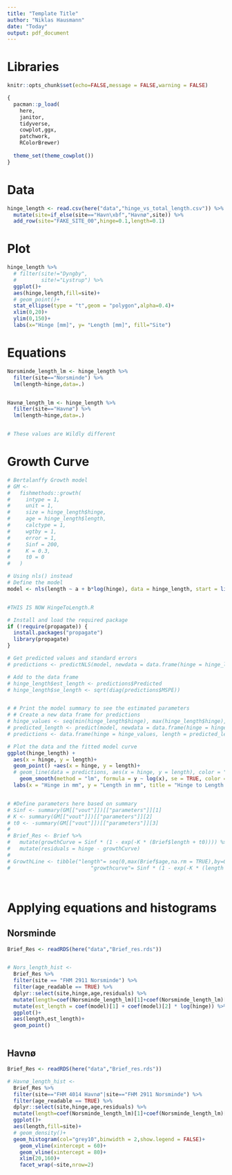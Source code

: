 ```yaml
---
title: "Template Title"
author: "Niklas Hausmann"
date: "Today"
output: pdf_document
---
```


# Libraries 
```r
knitr::opts_chunk$set(echo=FALSE,message = FALSE,warning = FALSE)

{
  pacman::p_load(
    here,
    janitor,
    tidyverse,
    cowplot,ggx,
    patchwork,
    RColorBrewer) 
  
  theme_set(theme_cowplot())
}
```

# Data

```r

hinge_length <- read.csv(here("data","hinge_vs_total_length.csv")) %>% 
  mutate(site=if_else(site=="Havn\xbf","Havnø",site)) %>% 
  add_row(site="FAKE_SITE_00",hinge=0.1,length=0.1)

```

# Plot
```r

hinge_length %>% 
  # filter(site!="Dyngby",
  #        site!="Lystrup") %>% 
  ggplot()+
  aes(hinge,length,fill=site)+
  # geom_point()+
  stat_ellipse(type = "t",geom = "polygon",alpha=0.4)+
  xlim(0,20)+
  ylim(0,150)+
  labs(x="Hinge [mm]", y= "Length [mm]", fill="Site")


```


# Equations

```r

Norsminde_length_lm <- hinge_length %>% 
  filter(site=="Norsminde") %>% 
  lm(length~hinge,data=.) 


Havnø_length_lm <- hinge_length %>% 
  filter(site=="Havnø") %>% 
  lm(length~hinge,data=.) 


# These values are Wildly different

```

# Growth Curve
```r


# Bertalanffy Growth model
# GM <-
#   fishmethods::growth(
#     intype = 1,
#     unit = 1,
#     size = hinge_length$hinge,
#     age = hinge_length$length,
#     calctype = 1,
#     wgtby = 1,
#     error = 1,
#     Sinf = 200,
#     K = 0.3,
#     t0 = 0
#   )

# Using nls() instead
# Define the model
model <- nls(length ~ a + b*log(hinge), data = hinge_length, start = list(a = 1, b = 0.1))


#THIS IS NOW HingeToLength.R

# Install and load the required package
if (!require(propagate)) {
  install.packages("propagate")
  library(propagate)
}

# Get predicted values and standard errors
# predictions <- predictNLS(model, newdata = data.frame(hinge = hinge_length$hinge))

# Add to the data frame
# hinge_length$est_length <- predictions$Predicted
# hinge_length$se_length <- sqrt(diag(predictions$MSPE))


# # Print the model summary to see the estimated parameters
# # Create a new data frame for predictions
# hinge_values <- seq(min(hinge_length$hinge), max(hinge_length$hinge), length.out = 100)
# predicted_length <- predict(model, newdata = data.frame(hinge = hinge_values))
# predictions <- data.frame(hinge = hinge_values, length = predicted_length)

# Plot the data and the fitted model curve
ggplot(hinge_length) +
  aes(x = hinge, y = length)+
  geom_point() +aes(x = hinge, y = length)+
  # geom_line(data = predictions, aes(x = hinge, y = length), color = "red") +
    geom_smooth(method = "lm", formula = y ~ log(x), se = TRUE, color = "black")+
  labs(x = "Hinge in mm", y = "Length in mm", title = "Hinge to Length Model Fit")


# #Define parameters here based on summary
# Sinf <- summary(GM[["vout"]])[["parameters"]][1]
# K <- summary(GM[["vout"]])[["parameters"]][2]
# t0 <- -summary(GM[["vout"]])[["parameters"]][3]
# 
# Brief_Res <- Brief %>%
#   mutate(growthCurve = Sinf * (1 - exp(-K * (Brief$length + t0)))) %>%
#   mutate(residuals = hinge - growthCurve) 
# 
# GrowthLine <- tibble("length"= seq(0,max(Brief$age,na.rm = TRUE),by=0.05),
#                          "growthcurve"= Sinf * (1 - exp(-K * (length + t0))))




```

# Applying equations and histograms
## Norsminde
```r

Brief_Res <- readRDS(here("data","Brief_res.rds"))


# Nors_length_hist <- 
  Brief_Res %>% 
  filter(site == "FHM 2911 Norsminde") %>% 
  filter(age_readable == TRUE) %>% 
  dplyr::select(site,hinge,age,residuals) %>% 
  mutate(length=coef(Norsminde_length_lm)[1]+coef(Norsminde_length_lm)[2]* hinge) %>% 
  mutate(est_length = coef(model)[1] + coef(model)[2] * log(hinge)) %>% 
  ggplot()+
  aes(length,est_length)+
  geom_point()



```

## Havnø
```r

Brief_Res <- readRDS(here("data","Brief_res.rds"))

# Havnø_length_hist <- 
  Brief_Res %>% 
  filter(site=="FHM 4014 Havnø"|site=="FHM 2911 Norsminde") %>%
  filter(age_readable == TRUE) %>% 
  dplyr::select(site,hinge,age,residuals) %>% 
  mutate(length=coef(Norsminde_length_lm)[1]+coef(Norsminde_length_lm)[2]* hinge) %>% 
  ggplot()+
  aes(length,fill=site)+
  # geom_density()+
  geom_histogram(col="grey10",binwidth = 2,show.legend = FALSE)+
    geom_vline(xintercept = 60)+
    geom_vline(xintercept = 80)+
    xlim(20,160)+
    facet_wrap(~site,nrow=2)

```
